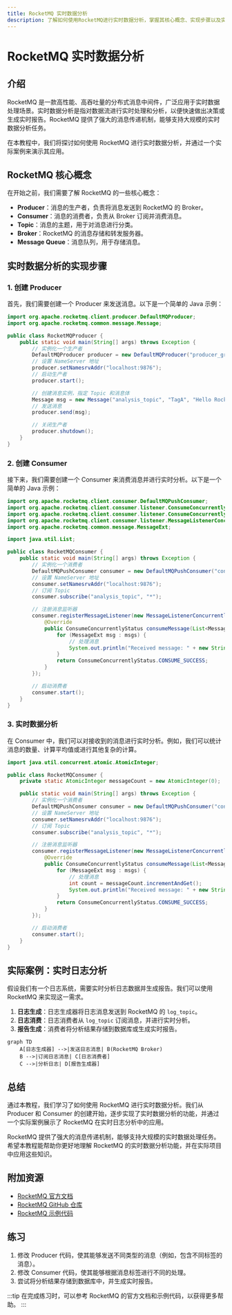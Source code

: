 ```yaml
---
title: RocketMQ 实时数据分析
description: 了解如何使用RocketMQ进行实时数据分析，掌握其核心概念、实现步骤以及实际应用场景。
---
```


# RocketMQ 实时数据分析

## 介绍

RocketMQ 是一款高性能、高吞吐量的分布式消息中间件，广泛应用于实时数据处理场景。实时数据分析是指对数据流进行实时处理和分析，以便快速做出决策或生成实时报告。RocketMQ 提供了强大的消息传递机制，能够支持大规模的实时数据分析任务。

在本教程中，我们将探讨如何使用 RocketMQ 进行实时数据分析，并通过一个实际案例来演示其应用。

## RocketMQ 核心概念

在开始之前，我们需要了解 RocketMQ 的一些核心概念：

- **Producer**：消息的生产者，负责将消息发送到 RocketMQ 的 Broker。
- **Consumer**：消息的消费者，负责从 Broker 订阅并消费消息。
- **Topic**：消息的主题，用于对消息进行分类。
- **Broker**：RocketMQ 的消息存储和转发服务器。
- **Message Queue**：消息队列，用于存储消息。

## 实时数据分析的实现步骤

### 1. 创建 Producer

首先，我们需要创建一个 Producer 来发送消息。以下是一个简单的 Java 示例：

```java
import org.apache.rocketmq.client.producer.DefaultMQProducer;
import org.apache.rocketmq.common.message.Message;

public class RocketMQProducer {
    public static void main(String[] args) throws Exception {
        // 实例化一个生产者
        DefaultMQProducer producer = new DefaultMQProducer("producer_group");
        // 设置 NameServer 地址
        producer.setNamesrvAddr("localhost:9876");
        // 启动生产者
        producer.start();

        // 创建消息实例，指定 Topic 和消息体
        Message msg = new Message("analysis_topic", "TagA", "Hello RocketMQ".getBytes());
        // 发送消息
        producer.send(msg);

        // 关闭生产者
        producer.shutdown();
    }
}
```

### 2. 创建 Consumer

接下来，我们需要创建一个 Consumer 来消费消息并进行实时分析。以下是一个简单的 Java 示例：

```java
import org.apache.rocketmq.client.consumer.DefaultMQPushConsumer;
import org.apache.rocketmq.client.consumer.listener.ConsumeConcurrentlyContext;
import org.apache.rocketmq.client.consumer.listener.ConsumeConcurrentlyStatus;
import org.apache.rocketmq.client.consumer.listener.MessageListenerConcurrently;
import org.apache.rocketmq.common.message.MessageExt;

import java.util.List;

public class RocketMQConsumer {
    public static void main(String[] args) throws Exception {
        // 实例化一个消费者
        DefaultMQPushConsumer consumer = new DefaultMQPushConsumer("consumer_group");
        // 设置 NameServer 地址
        consumer.setNamesrvAddr("localhost:9876");
        // 订阅 Topic
        consumer.subscribe("analysis_topic", "*");

        // 注册消息监听器
        consumer.registerMessageListener(new MessageListenerConcurrently() {
            @Override
            public ConsumeConcurrentlyStatus consumeMessage(List<MessageExt> msgs, ConsumeConcurrentlyContext context) {
                for (MessageExt msg : msgs) {
                    // 处理消息
                    System.out.println("Received message: " + new String(msg.getBody()));
                }
                return ConsumeConcurrentlyStatus.CONSUME_SUCCESS;
            }
        });

        // 启动消费者
        consumer.start();
    }
}
```

### 3. 实时数据分析

在 Consumer 中，我们可以对接收到的消息进行实时分析。例如，我们可以统计消息的数量、计算平均值或进行其他复杂的计算。

```java
import java.util.concurrent.atomic.AtomicInteger;

public class RocketMQConsumer {
    private static AtomicInteger messageCount = new AtomicInteger(0);

    public static void main(String[] args) throws Exception {
        // 实例化一个消费者
        DefaultMQPushConsumer consumer = new DefaultMQPushConsumer("consumer_group");
        // 设置 NameServer 地址
        consumer.setNamesrvAddr("localhost:9876");
        // 订阅 Topic
        consumer.subscribe("analysis_topic", "*");

        // 注册消息监听器
        consumer.registerMessageListener(new MessageListenerConcurrently() {
            @Override
            public ConsumeConcurrentlyStatus consumeMessage(List<MessageExt> msgs, ConsumeConcurrentlyContext context) {
                for (MessageExt msg : msgs) {
                    // 处理消息
                    int count = messageCount.incrementAndGet();
                    System.out.println("Received message: " + new String(msg.getBody()) + ", Total messages: " + count);
                }
                return ConsumeConcurrentlyStatus.CONSUME_SUCCESS;
            }
        });

        // 启动消费者
        consumer.start();
    }
}
```

## 实际案例：实时日志分析

假设我们有一个日志系统，需要实时分析日志数据并生成报告。我们可以使用 RocketMQ 来实现这一需求。

1. **日志生成**：日志生成器将日志消息发送到 RocketMQ 的 `log_topic`。
2. **日志消费**：日志消费者从 `log_topic` 订阅消息，并进行实时分析。
3. **报告生成**：消费者将分析结果存储到数据库或生成实时报告。

```mermaid
graph TD
    A[日志生成器] -->|发送日志消息| B(RocketMQ Broker)
    B -->|订阅日志消息| C[日志消费者]
    C -->|分析日志| D[报告生成器]
```

## 总结

通过本教程，我们学习了如何使用 RocketMQ 进行实时数据分析。我们从 Producer 和 Consumer 的创建开始，逐步实现了实时数据分析的功能，并通过一个实际案例展示了 RocketMQ 在实时日志分析中的应用。

RocketMQ 提供了强大的消息传递机制，能够支持大规模的实时数据处理任务。希望本教程能帮助你更好地理解 RocketMQ 的实时数据分析功能，并在实际项目中应用这些知识。

## 附加资源

- [RocketMQ 官方文档](https://rocketmq.apache.org/docs/)
- [RocketMQ GitHub 仓库](https://github.com/apache/rocketmq)
- [RocketMQ 示例代码](https://github.com/apache/rocketmq-examples)

## 练习

1. 修改 Producer 代码，使其能够发送不同类型的消息（例如，包含不同标签的消息）。
2. 修改 Consumer 代码，使其能够根据消息标签进行不同的处理。
3. 尝试将分析结果存储到数据库中，并生成实时报告。

:::tip
在完成练习时，可以参考 RocketMQ 的官方文档和示例代码，以获得更多帮助。
:::